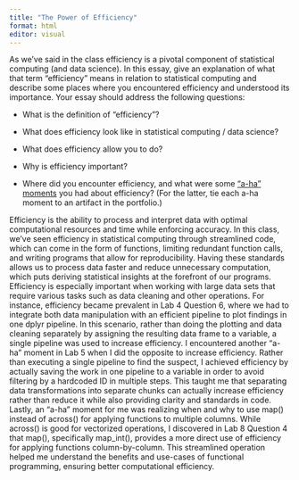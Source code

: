 ```yaml
---
title: "The Power of Efficiency"
format: html
editor: visual
---
```


As we’ve said in the class efficiency is a pivotal component of statistical computing (and data science). In this essay, give an explanation of what that term “efficiency” means in relation to statistical computing and describe some places where you encountered efficiency and understood its importance. Your essay should address the following questions:

-   What is the definition of “efficiency”?

-   What does efficiency look like in statistical computing / data science?

-   What does efficiency allow you to do?

-   Why is efficiency important?

-   Where did you encounter efficiency, and what were some [“a-ha” moments](https://www.merriam-webster.com/dictionary/aha%20moment) you had about efficiency? (For the latter, tie each a-ha moment to an artifact in the portfolio.)

Efficiency is the ability to process and interpret data with optimal computational resources and time while enforcing accuracy. In this class, we've seen efficiency in statistical computing through streamlined code, which can come in the form of functions, limiting redundant function calls, and writing programs that allow for reproducibility. Having these standards allows us to process data faster and reduce unnecessary computation, which puts deriving statistical insights at the forefront of our programs. Efficiency is especially important when working with large data sets that require various tasks such as data cleaning and other operations. For instance, efficiency became prevalent in Lab 4 Question 6, where we had to integrate both data manipulation with an efficient pipeline to plot findings in one dplyr pipeline. In this scenario, rather than doing the plotting and data cleaning separately by assigning the resulting data frame to a variable, a single pipeline was used to increase efficiency. I encountered another "a-ha" moment in Lab 5 when I did the opposite to increase efficiency. Rather than executing a single pipeline to find the suspect, I achieved efficiency by actually saving the work in one pipeline to a variable in order to avoid filtering by a hardcoded ID in multiple steps. This taught me that separating data transformations into separate chunks can actually increase efficiency rather than reduce it while also providing clarity and standards in code. Lastly, an "a-ha" moment for me was realizing when and why to use map() instead of across() for applying functions to multiple columns. While across() is good for vectorized operations, I discovered in Lab 8 Question 4 that map(), specifically map_int(), provides a more direct use of efficiency for applying functions column-by-column. This streamlined operation helped me understand the benefits and use-cases of functional programming, ensuring better computational efficiency.
